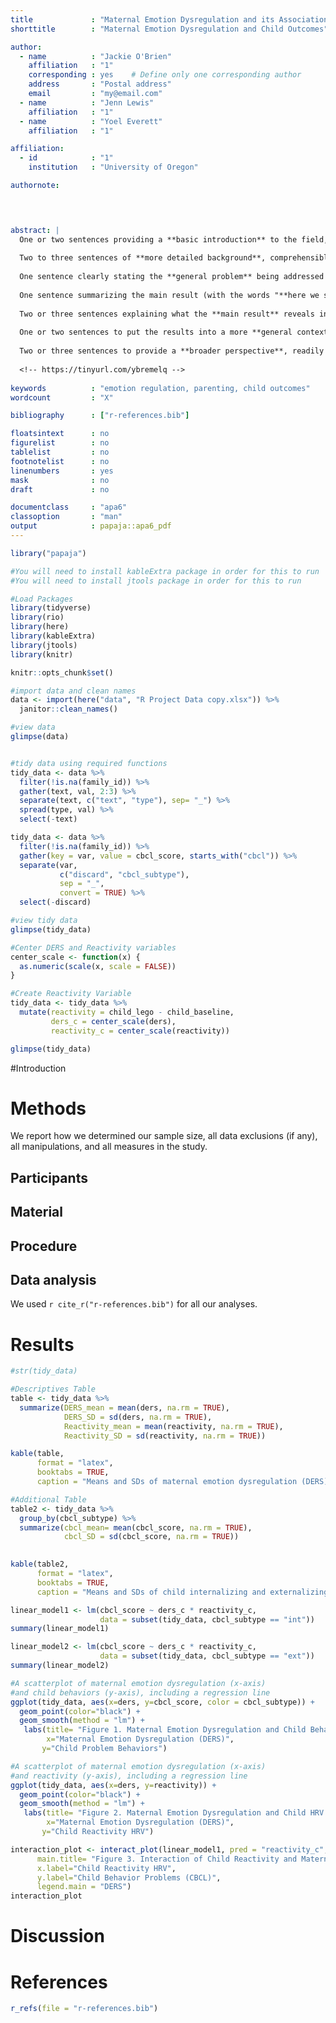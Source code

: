 ```yaml
---
title             : "Maternal Emotion Dysregulation and its Association with Child Internalizing and     Externalizing Behaviors and Heart Rate Variability"
shorttitle        : "Maternal Emotion Dysregulation and Child Outcomes"

author: 
  - name          : "Jackie O'Brien"
    affiliation   : "1"
    corresponding : yes    # Define only one corresponding author
    address       : "Postal address"
    email         : "my@email.com"
  - name          : "Jenn Lewis"
    affiliation   : "1"
  - name          : "Yoel Everett"
    affiliation   : "1"

affiliation:
  - id            : "1"
    institution   : "University of Oregon"

authornote: 
  



abstract: |
  One or two sentences providing a **basic introduction** to the field,  comprehensible to a scientist in any discipline.
  
  Two to three sentences of **more detailed background**, comprehensible  to scientists in related disciplines.
  
  One sentence clearly stating the **general problem** being addressed by  this particular study.
  
  One sentence summarizing the main result (with the words "**here we show**" or their equivalent).
  
  Two or three sentences explaining what the **main result** reveals in direct comparison to what was thought to be the case previously, or how the  main result adds to previous knowledge.
  
  One or two sentences to put the results into a more **general context**.
  
  Two or three sentences to provide a **broader perspective**, readily comprehensible to a scientist in any discipline.
  
  <!-- https://tinyurl.com/ybremelq -->
  
keywords          : "emotion regulation, parenting, child outcomes"
wordcount         : "X"

bibliography      : ["r-references.bib"]

floatsintext      : no
figurelist        : no
tablelist         : no
footnotelist      : no
linenumbers       : yes
mask              : no
draft             : no

documentclass     : "apa6"
classoption       : "man"
output            : papaja::apa6_pdf
---
```


```r
library("papaja")

#You will need to install kableExtra package in order for this to run
#You will need to install jtools package in order for this to run

#Load Packages
library(tidyverse)
library(rio)
library(here)
library(kableExtra)
library(jtools)
library(knitr)

knitr::opts_chunk$set()
```

```r
#import data and clean names
data <- import(here("data", "R Project Data copy.xlsx")) %>%
  janitor::clean_names()

#view data
glimpse(data)


#tidy data using required functions
tidy_data <- data %>%
  filter(!is.na(family_id)) %>%
  gather(text, val, 2:3) %>%
  separate(text, c("text", "type"), sep= "_") %>%
  spread(type, val) %>%
  select(-text)

tidy_data <- data %>%
  filter(!is.na(family_id)) %>%
  gather(key = var, value = cbcl_score, starts_with("cbcl")) %>% 
  separate(var, 
           c("discard", "cbcl_subtype"), 
           sep = "_",
           convert = TRUE) %>%
  select(-discard) 

#view tidy data
glimpse(tidy_data)

#Center DERS and Reactivity variables
center_scale <- function(x) {
  as.numeric(scale(x, scale = FALSE))
}

#Create Reactivity Variable
tidy_data <- tidy_data %>% 
  mutate(reactivity = child_lego - child_baseline, 
         ders_c = center_scale(ders), 
         reactivity_c = center_scale(reactivity))

glimpse(tidy_data)
```

#Introduction

# Methods
We report how we determined our sample size, all data exclusions (if any), all manipulations, and all measures in the study. <!-- 21-word solution (Simmons, Nelson & Simonsohn, 2012; retrieved from http://ssrn.com/abstract=2160588) -->

## Participants

## Material

## Procedure

## Data analysis
We used `r cite_r("r-references.bib")` for all our analyses.

# Results

```r
#str(tidy_data)

#Descriptives Table
table <- tidy_data %>%
  summarize(DERS_mean = mean(ders, na.rm = TRUE), 
            DERS_SD = sd(ders, na.rm = TRUE), 
            Reactivity_mean = mean(reactivity, na.rm = TRUE), 
            Reactivity_SD = sd(reactivity, na.rm = TRUE))

kable(table, 
      format = "latex",
      booktabs = TRUE,
      caption = "Means and SDs of maternal emotion dysregulation (DERS) and child reactivity")

#Additional Table
table2 <- tidy_data %>%
  group_by(cbcl_subtype) %>%
  summarize(cbcl_mean= mean(cbcl_score, na.rm = TRUE), 
            cbcl_SD = sd(cbcl_score, na.rm = TRUE))
  

kable(table2, 
      format = "latex",
      booktabs = TRUE,
      caption = "Means and SDs of child internalizing and externalizing behavior")

```

```r
linear_model1 <- lm(cbcl_score ~ ders_c * reactivity_c, 
                    data = subset(tidy_data, cbcl_subtype == "int"))
summary(linear_model1)

linear_model2 <- lm(cbcl_score ~ ders_c * reactivity_c, 
                    data = subset(tidy_data, cbcl_subtype == "ext"))
summary(linear_model2)

```

```r
#A scatterplot of maternal emotion dysregulation (x-axis)
#and child behaviors (y-axis), including a regression line 
ggplot(tidy_data, aes(x=ders, y=cbcl_score, color = cbcl_subtype)) +
  geom_point(color="black") +
  geom_smooth(method = "lm") +
   labs(title= "Figure 1. Maternal Emotion Dysregulation and Child Behaviors", 
        x="Maternal Emotion Dysregulation (DERS)",
       y="Child Problem Behaviors")

#A scatterplot of maternal emotion dysregulation (x-axis)
#and reactivity (y-axis), including a regression line 
ggplot(tidy_data, aes(x=ders, y=reactivity)) +
  geom_point(color="black") +
  geom_smooth(method = "lm") +
   labs(title= "Figure 2. Maternal Emotion Dysregulation and Child HRV Reactivity",
        x="Maternal Emotion Dysregulation (DERS)",
       y="Child Reactivity HRV")

interaction_plot <- interact_plot(linear_model1, pred = "reactivity_c", modx = "ders_c", centered = "none", 
      main.title= "Figure 3. Interaction of Child Reactivity and Maternal Emotion Dysregulation Predicting Child Behavior Problems",
      x.label="Child Reactivity HRV",
      y.label="Child Behavior Problems (CBCL)",
      legend.main = "DERS")
interaction_plot
```



# Discussion


\newpage

# References
```r
r_refs(file = "r-references.bib")
```

\begingroup
\setlength{\parindent}{-0.5in}
\setlength{\leftskip}{0.5in}

<div id = "refs"></div>
\endgroup
